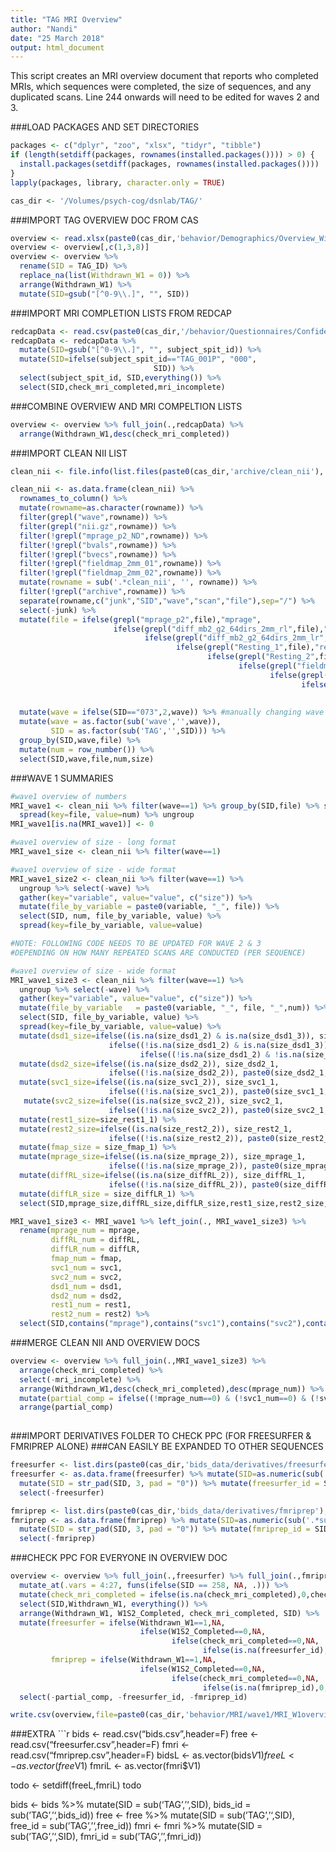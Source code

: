 ```yaml
---
title: "TAG MRI Overview"
author: "Nandi"
date: "25 March 2018"
output: html_document
---
```

This script creates an MRI overview document that reports who completed MRIs, which sequences were completed, the size of sequences, and any duplicated scans.
Line 244 onwards will need to be edited for waves 2 and 3.

###LOAD PACKAGES AND SET DIRECTORIES
```r
packages <- c("dplyr", "zoo", "xlsx", "tidyr", "tibble")
if (length(setdiff(packages, rownames(installed.packages()))) > 0) {
  install.packages(setdiff(packages, rownames(installed.packages())))  
}
lapply(packages, library, character.only = TRUE)

cas_dir <- '/Volumes/psych-cog/dsnlab/TAG/'
```

###IMPORT TAG OVERVIEW DOC FROM CAS
```r
overview <- read.xlsx(paste0(cas_dir,'behavior/Demographics/Overview_Withdrawn_Completed/TAG_Overview_Doc.xlsx'),1)
overview <- overview[,c(1,3,8)]
overview <- overview %>% 
  rename(SID = TAG_ID) %>%
  replace_na(list(Withdrawn_W1 = 0)) %>%
  arrange(Withdrawn_W1) %>% 
  mutate(SID=gsub("[^0-9\\.]", "", SID))
```

###IMPORT MRI COMPLETION LISTS FROM REDCAP
```r
redcapData <- read.csv(paste0(cas_dir,'/behavior/Questionnaires/Confidential/redcap_MRIoverview_W1.csv'),header=T)
redcapData <- redcapData %>%
  mutate(SID=gsub("[^0-9\\.]", "", subject_spit_id)) %>%
  mutate(SID=ifelse(subject_spit_id=="TAG_001P", "000",
                                SID)) %>%
  select(subject_spit_id, SID,everything()) %>%
  select(SID,check_mri_completed,mri_incomplete) 
```

###COMBINE OVERVIEW AND MRI COMPELTION LISTS
```r
overview <- overview %>% full_join(.,redcapData) %>%
  arrange(Withdrawn_W1,desc(check_mri_completed))
```

###IMPORT CLEAN NII LIST
```r
clean_nii <- file.info(list.files(paste0(cas_dir,'archive/clean_nii'), recursive = TRUE,full.names=TRUE))

clean_nii <- as.data.frame(clean_nii) %>%
  rownames_to_column() %>%
  mutate(rowname=as.character(rowname)) %>%
  filter(grepl("wave",rowname)) %>% 
  filter(grepl("nii.gz",rowname)) %>%
  filter(!grepl("mprage_p2_ND",rowname)) %>% 
  filter(!grepl("bvals",rowname)) %>% 
  filter(!grepl("bvecs",rowname)) %>% 
  filter(!grepl("fieldmap_2mm_01",rowname)) %>% 
  filter(!grepl("fieldmap_2mm_02",rowname)) %>% 
  mutate(rowname = sub('.*clean_nii', '', rowname)) %>%
  filter(!grepl("archive",rowname)) %>% 
  separate(rowname,c("junk","SID","wave","scan","file"),sep="/") %>%
  select(-junk) %>%
  mutate(file = ifelse(grepl("mprage_p2",file),"mprage",
                       ifelse(grepl("diff_mb2_g2_64dirs_2mm_rl",file),"diffRL",
                              ifelse(grepl("diff_mb2_g2_64dirs_2mm_lr",file),"diffLR",
                                     ifelse(grepl("Resting_1",file),"rest1",
                                            ifelse(grepl("Resting_2",file),"rest2",
                                                   ifelse(grepl("fieldmap_2mm",file),"fmap",
                                                          ifelse(grepl("SVC_1",file),"svc1",
                                                                 ifelse(grepl("SVC_2",file),"svc2",
                                                                        ifelse(grepl("DSD_1",file),"dsd1",
                                                                               ifelse(grepl("DSD_2",file),"dsd2",NA))))))))))) %>%
  mutate(wave = ifelse(SID=="073",2,wave)) %>% #manually changing wave for ppl who did not do wave 1, but did wave 2.
  mutate(wave = as.factor(sub('wave','',wave)),
         SID = as.factor(sub('TAG','',SID))) %>%
  group_by(SID,wave,file) %>%
  mutate(num = row_number()) %>%
  select(SID,wave,file,num,size)
```

###WAVE 1 SUMMARIES
```r
#wave1 overview of numbers
MRI_wave1 <- clean_nii %>% filter(wave==1) %>% group_by(SID,file) %>% summarize(num=n()) %>%
  spread(key=file, value=num) %>% ungroup
MRI_wave1[is.na(MRI_wave1)] <- 0

#wave1 overview of size - long format
MRI_wave1_size <- clean_nii %>% filter(wave==1) 

#wave1 overview of size - wide format
MRI_wave1_size2 <- clean_nii %>% filter(wave==1) %>%
  ungroup %>% select(-wave) %>%
  gather(key="variable", value="value", c("size")) %>% 
  mutate(file_by_variable = paste0(variable, "_", file)) %>%
  select(SID, num, file_by_variable, value) %>%
  spread(key=file_by_variable, value=value)

#NOTE: FOLLOWING CODE NEEDS TO BE UPDATED FOR WAVE 2 & 3 
#DEPENDING ON HOW MANY REPEATED SCANS ARE CONDUCTED (PER SEQUENCE) 

#wave1 overview of size - wide format
MRI_wave1_size3 <- clean_nii %>% filter(wave==1) %>%
  ungroup %>% select(-wave) %>%
  gather(key="variable", value="value", c("size")) %>% 
  mutate(file_by_variable   = paste0(variable, "_", file, "_",num)) %>%
  select(SID, file_by_variable, value) %>%
  spread(key=file_by_variable, value=value) %>%
  mutate(dsd1_size=ifelse((is.na(size_dsd1_2) & is.na(size_dsd1_3)), size_dsd1_1, 
                      ifelse((!is.na(size_dsd1_2) & is.na(size_dsd1_3)), paste0(size_dsd1_1,";",size_dsd1_2),
                             ifelse((!is.na(size_dsd1_2) & !is.na(size_dsd1_3)), paste0(size_dsd1_1,";",size_dsd1_2,";",size_dsd1_3),size_dsd1_1)))) %>%
  mutate(dsd2_size=ifelse((is.na(size_dsd2_2)), size_dsd2_1, 
                      ifelse((!is.na(size_dsd2_2)), paste0(size_dsd2_1,";",size_dsd2_2),size_dsd2_1))) %>%
  mutate(svc1_size=ifelse((is.na(size_svc1_2)), size_svc1_1, 
                      ifelse((!is.na(size_svc1_2)), paste0(size_svc1_1,";",size_svc1_2),size_svc1_1))) %>%
   mutate(svc2_size=ifelse((is.na(size_svc2_2)), size_svc2_1, 
                      ifelse((!is.na(size_svc2_2)), paste0(size_svc2_1,";",size_svc2_2),size_svc2_1))) %>% 
  mutate(rest1_size=size_rest1_1) %>% 
  mutate(rest2_size=ifelse((is.na(size_rest2_2)), size_rest2_1, 
                      ifelse((!is.na(size_rest2_2)), paste0(size_rest2_1,";",size_rest2_2),size_rest2_1))) %>% 
  mutate(fmap_size = size_fmap_1) %>%
  mutate(mprage_size=ifelse((is.na(size_mprage_2)), size_mprage_1, 
                      ifelse((!is.na(size_mprage_2)), paste0(size_mprage_1,";",size_mprage_2),size_mprage_1))) %>%
  mutate(diffRL_size=ifelse((is.na(size_diffRL_2)), size_diffRL_1, 
                      ifelse((!is.na(size_diffRL_2)), paste0(size_diffRL_1,";",size_diffRL_2),size_diffRL_1))) %>%
  mutate(diffLR_size = size_diffLR_1) %>%
  select(SID,mprage_size,diffRL_size,diffLR_size,rest1_size,rest2_size,fmap_size,svc1_size,svc2_size,dsd1_size,dsd2_size)

MRI_wave1_size3 <- MRI_wave1 %>% left_join(., MRI_wave1_size3) %>% 
  rename(mprage_num = mprage,
         diffRL_num = diffRL,
         diffLR_num = diffLR,
         fmap_num = fmap,
         svc1_num = svc1,
         svc2_num = svc2,
         dsd1_num = dsd1,
         dsd2_num = dsd2,
         rest1_num = rest1,
         rest2_num = rest2) %>%
  select(SID,contains("mprage"),contains("svc1"),contains("svc2"),contains("rest1"),contains("rest2"),contains("dsd1"),contains("dsd2"),contains("fmap"),contains("diffRL"),contains("diffLR"))
```

###MERGE CLEAN NII AND OVERVIEW DOCS
```r
overview <- overview %>% full_join(.,MRI_wave1_size3) %>%
  arrange(check_mri_completed) %>%
  select(-mri_incomplete) %>%
  arrange(Withdrawn_W1,desc(check_mri_completed),desc(mprage_num)) %>%
  mutate(partial_comp = ifelse((!mprage_num==0) & (!svc1_num==0) & (!svc2_num==0) & (!rest1_num==0) & (!rest2_num==0) & (!dsd1_num==0) & (!dsd2_num==0) & (!fmap_num==0) & (!diffRL_num==0) & (!diffLR_num==0), 0, 1)) %>%
  arrange(partial_comp)
  
```

###IMPORT DERIVATIVES FOLDER TO CHECK PPC (FOR FREESURFER & FMRIPREP ALONE)
###CAN EASILY BE EXPANDED TO OTHER SEQUENCES
```r
freesurfer <- list.dirs(paste0(cas_dir,'bids_data/derivatives/freesurfer'), full.names=FALSE, recursive = FALSE)
freesurfer <- as.data.frame(freesurfer) %>% mutate(SID=as.numeric(sub('.*sub-TAG','',freesurfer))) %>% filter(!is.na(SID)) %>% mutate(SID = as.factor(SID)) %>%
  mutate(SID = str_pad(SID, 3, pad = "0")) %>% mutate(freesurfer_id = SID) %>%
  select(-freesurfer)

fmriprep <- list.dirs(paste0(cas_dir,'bids_data/derivatives/fmriprep'), full.names=FALSE, recursive = FALSE)
fmriprep <- as.data.frame(fmriprep) %>% mutate(SID=as.numeric(sub('.*sub-TAG','',fmriprep))) %>% filter(!is.na(SID)) %>% mutate(SID = as.factor(SID)) %>%
  mutate(SID = str_pad(SID, 3, pad = "0")) %>% mutate(fmriprep_id = SID) %>%
  select(-fmriprep)
```

###CHECK PPC FOR EVERYONE IN OVERVIEW DOC
```r
overview <- overview %>% full_join(.,freesurfer) %>% full_join(.,fmriprep) %>% 
  mutate_at(.vars = 4:27, funs(ifelse(SID == 258, NA, .))) %>%
  mutate(check_mri_completed = ifelse(is.na(check_mri_completed),0,check_mri_completed)) %>%
  select(SID,Withdrawn_W1, everything()) %>%
  arrange(Withdrawn_W1, W1S2_Completed, check_mri_completed, SID) %>%
  mutate(freesurfer = ifelse(Withdrawn_W1==1,NA,
                             ifelse(W1S2_Completed==0,NA,
                                    ifelse(check_mri_completed==0,NA,
                                           ifelse(is.na(freesurfer_id),0,1)))),
         fmriprep = ifelse(Withdrawn_W1==1,NA,
                             ifelse(W1S2_Completed==0,NA,
                                    ifelse(check_mri_completed==0,NA,
                                           ifelse(is.na(fmriprep_id),0,1))))) %>%
  select(-partial_comp, -freesurfer_id, -fmriprep_id)

write.csv(overview,file=paste0(cas_dir,'behavior/MRI/wave1/MRI_W1overview.csv'),row.names=F,quote=T)
```

###EXTRA
```r
bids <- read.csv("bids.csv",header=F)
free <- read.csv("freesurfer.csv",header=F)
fmri <- read.csv("fmriprep.csv",header=F)
bidsL <- as.vector(bids$V1)
freeL <- as.vector(free$V1)
fmriL <- as.vector(fmri$V1)

todo <- setdiff(freeL,fmriL)
todo

bids <- bids %>% mutate(SID = sub('TAG','',SID), bids_id = sub('TAG','',bids_id))
free <- free %>% mutate(SID = sub('TAG','',SID), free_id = sub('TAG','',free_id))
fmri <- fmri %>% mutate(SID = sub('TAG','',SID), fmri_id = sub('TAG','',fmri_id))